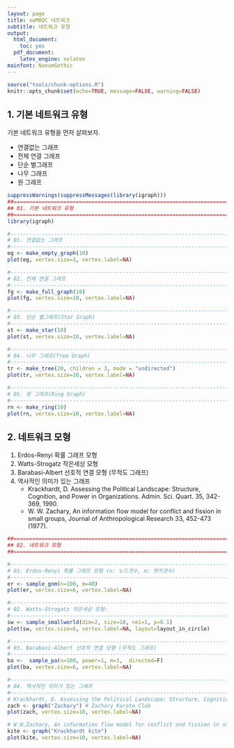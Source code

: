 ```yaml
---
layout: page
title: xwMOOC 네트워크
subtitle: 네트워크 유형
output:
  html_document: 
    toc: yes
  pdf_document:
    latex_engine: xelatex
mainfont: NanumGothic
---
```

 
``` r
source("tools/chunk-options.R")
knitr::opts_chunk$set(echo=TRUE, message=FALSE, warning=FALSE)
```

## 1. 기본 네트워크 유형 {#basic-network-type}

기본 네트워크 유형을 먼저 살펴보자. 

* 연결없는 그래프
* 전체 연결 그래프
* 단순 별그래프 
* 나무 그래프
* 원 그래프 

``` r
suppressWarnings(suppressMessages(library(igraph)))
##================================================================================
## 01. 기본 네트워크 유형
##================================================================================
library(igraph)

#---------------------------------------------------------------------------------
# 01. 연결없는 그래프
#---------------------------------------------------------------------------------
eg <- make_empty_graph(10)
plot(eg, vertex.size=3, vertex.label=NA)

#---------------------------------------------------------------------------------
# 02. 전체 연결 그래프
#---------------------------------------------------------------------------------
fg <- make_full_graph(10)
plot(fg, vertex.size=10, vertex.label=NA)

#---------------------------------------------------------------------------------
# 03. 단순 별그래프(Star Graph)
#---------------------------------------------------------------------------------
st <- make_star(10)
plot(st, vertex.size=10, vertex.label=NA) 

#---------------------------------------------------------------------------------
# 04. 나무 그래프(Tree Graph)
#---------------------------------------------------------------------------------
tr <- make_tree(20, children = 3, mode = "undirected")
plot(tr, vertex.size=10, vertex.label=NA) 

#---------------------------------------------------------------------------------
# 05. 원 그래프(Ring Graph)
#---------------------------------------------------------------------------------
rn <- make_ring(10)
plot(rn, vertex.size=10, vertex.label=NA)
```

## 2. 네트워크 모형 {#basic-network-model}

1. Erdos-Renyi 확률 그래프 모형
1. Watts-Strogatz 작은세상 모형
1. Barabasi-Albert 선호적 연결 모형 (무척도 그래프)
1. 역사적인 의미가 있는 그래프
    * Krackhardt, D. Assessing the Political Landscape: Structure, Cognition, and Power in Organizations. Admin. Sci. Quart. 35, 342-369, 1990.
    * W. W. Zachary, An information flow model for conflict and fission in small groups, Journal of Anthropological Research 33, 452-473 (1977).

``` r
##================================================================================
## 02. 네트워크 모형
##================================================================================

#---------------------------------------------------------------------------------
# 01. Erdos-Renyi 확률 그래프 모형 (n: 노드갯수, m: 엣지갯수)
#---------------------------------------------------------------------------------
er <- sample_gnm(n=100, m=40) 
plot(er, vertex.size=6, vertex.label=NA)  

#---------------------------------------------------------------------------------
# 02. Watts-Strogatz 작은세상 모형: 
#---------------------------------------------------------------------------------
sw <- sample_smallworld(dim=2, size=10, nei=1, p=0.1)
plot(sw, vertex.size=6, vertex.label=NA, layout=layout_in_circle)

#---------------------------------------------------------------------------------
# 03. Barabasi-Albert 선호적 연결 모형 (무척도 그래프)
#---------------------------------------------------------------------------------
ba <-  sample_pa(n=100, power=1, m=1,  directed=F)
plot(ba, vertex.size=6, vertex.label=NA)

#---------------------------------------------------------------------------------
# 04. 역사적인 의미가 있는 그래프
#---------------------------------------------------------------------------------
# Krackhardt, D. Assessing the Political Landscape: Structure, Cognition, and Power in Organizations. Admin. Sci. Quart. 35, 342-369, 1990.
zach <- graph("Zachary") # Zachary Karate Club
plot(zach, vertex.size=10, vertex.label=NA)

# W.W.Zachary, An information flow model for conflict and fission in small groups, Journal of Anthropological Research 33, 452-473 (1977).
kite <- graph("Krackhardt kite")
plot(kite, vertex.size=10, vertex.label=NA)
```